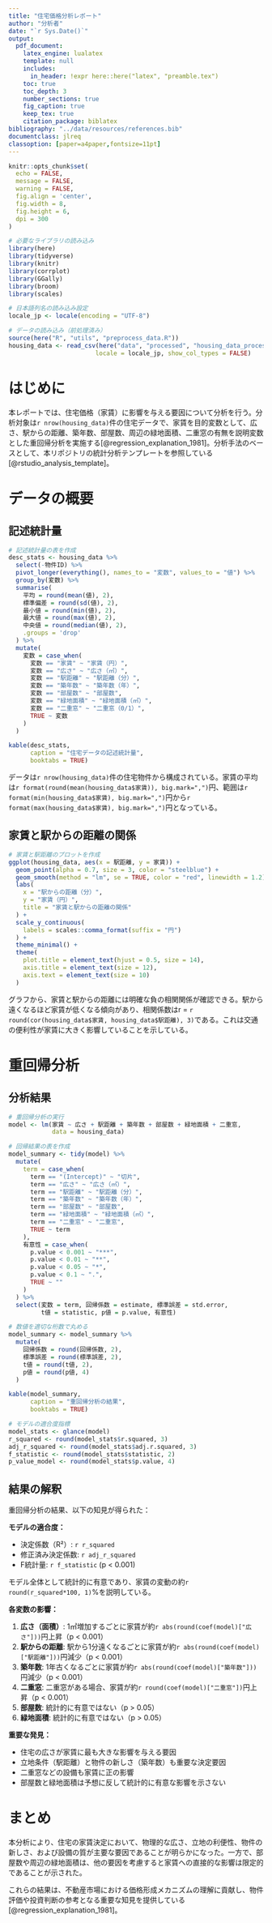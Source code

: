 ```yaml
---
title: "住宅価格分析レポート"
author: "分析者"
date: "`r Sys.Date()`"
output:
  pdf_document:
    latex_engine: lualatex
    template: null
    includes:
      in_header: !expr here::here("latex", "preamble.tex")
    toc: true
    toc_depth: 3
    number_sections: true
    fig_caption: true
    keep_tex: true
    citation_package: biblatex
bibliography: "../data/resources/references.bib"
documentclass: jlreq
classoption: [paper=a4paper,fontsize=11pt]
---
```


```r
knitr::opts_chunk$set(
  echo = FALSE, 
  message = FALSE,
  warning = FALSE,
  fig.align = 'center',
  fig.width = 8,
  fig.height = 6,
  dpi = 300
)

# 必要なライブラリの読み込み
library(here)
library(tidyverse)
library(knitr)
library(corrplot)
library(GGally)
library(broom)
library(scales)

# 日本語列名の読み込み設定
locale_jp <- locale(encoding = "UTF-8")

# データの読み込み（前処理済み）
source(here("R", "utils", "preprocess_data.R"))
housing_data <- read_csv(here("data", "processed", "housing_data_processed.csv"), 
                        locale = locale_jp, show_col_types = FALSE)
```

# はじめに

本レポートでは、住宅価格（家賃）に影響を与える要因について分析を行う。分析対象は`r nrow(housing_data)`件の住宅データで、家賃を目的変数として、広さ、駅からの距離、築年数、部屋数、周辺の緑地面積、二重窓の有無を説明変数とした重回帰分析を実施する[@regression_explanation_1981]。分析手法のベースとして、本リポジトリの統計分析テンプレートを参照している[@rstudio_analysis_template]。

# データの概要

## 記述統計量

```r
# 記述統計量の表を作成
desc_stats <- housing_data %>%
  select(-物件ID) %>%
  pivot_longer(everything(), names_to = "変数", values_to = "値") %>%
  group_by(変数) %>%
  summarise(
    平均 = round(mean(値), 2),
    標準偏差 = round(sd(値), 2),
    最小値 = round(min(値), 2),
    最大値 = round(max(値), 2),
    中央値 = round(median(値), 2),
    .groups = 'drop'
  ) %>%
  mutate(
    変数 = case_when(
      変数 == "家賃" ~ "家賃（円）",
      変数 == "広さ" ~ "広さ（㎡）",
      変数 == "駅距離" ~ "駅距離（分）",
      変数 == "築年数" ~ "築年数（年）",
      変数 == "部屋数" ~ "部屋数",
      変数 == "緑地面積" ~ "緑地面積（㎡）",
      変数 == "二重窓" ~ "二重窓（0/1）",
      TRUE ~ 変数
    )
  )

kable(desc_stats, 
      caption = "住宅データの記述統計量",
      booktabs = TRUE)
```

データは`r nrow(housing_data)`件の住宅物件から構成されている。家賃の平均は`r format(round(mean(housing_data$家賃)), big.mark=",")`円、範囲は`r format(min(housing_data$家賃), big.mark=",")`円から`r format(max(housing_data$家賃), big.mark=",")`円となっている。

## 家賃と駅からの距離の関係

```r
# 家賃と駅距離のプロットを作成
ggplot(housing_data, aes(x = 駅距離, y = 家賃)) +
  geom_point(alpha = 0.7, size = 3, color = "steelblue") +
  geom_smooth(method = "lm", se = TRUE, color = "red", linewidth = 1.2) +
  labs(
    x = "駅からの距離（分）", 
    y = "家賃（円）",
    title = "家賃と駅からの距離の関係"
  ) +
  scale_y_continuous(
    labels = scales::comma_format(suffix = "円")
  ) +
  theme_minimal() +
  theme(
    plot.title = element_text(hjust = 0.5, size = 14),
    axis.title = element_text(size = 12),
    axis.text = element_text(size = 10)
  )
```

グラフから、家賃と駅からの距離には明確な負の相関関係が確認できる。駅から遠くなるほど家賃が低くなる傾向があり、相関係数はr = `r round(cor(housing_data$家賃, housing_data$駅距離), 3)`である。これは交通の便利性が家賃に大きく影響していることを示している。

# 重回帰分析

## 分析結果

```r
# 重回帰分析の実行
model <- lm(家賃 ~ 広さ + 駅距離 + 築年数 + 部屋数 + 緑地面積 + 二重窓, 
            data = housing_data)

# 回帰結果の表を作成
model_summary <- tidy(model) %>%
  mutate(
    term = case_when(
      term == "(Intercept)" ~ "切片",
      term == "広さ" ~ "広さ（㎡）",
      term == "駅距離" ~ "駅距離（分）",
      term == "築年数" ~ "築年数（年）",
      term == "部屋数" ~ "部屋数",
      term == "緑地面積" ~ "緑地面積（㎡）",
      term == "二重窓" ~ "二重窓",
      TRUE ~ term
    ),
    有意性 = case_when(
      p.value < 0.001 ~ "***",
      p.value < 0.01 ~ "**",
      p.value < 0.05 ~ "*",
      p.value < 0.1 ~ ".",
      TRUE ~ ""
    )
  ) %>%
  select(変数 = term, 回帰係数 = estimate, 標準誤差 = std.error, 
         t値 = statistic, p値 = p.value, 有意性)

# 数値を適切な桁数で丸める
model_summary <- model_summary %>%
  mutate(
    回帰係数 = round(回帰係数, 2),
    標準誤差 = round(標準誤差, 2),
    t値 = round(t値, 2),
    p値 = round(p値, 4)
  )

kable(model_summary, 
      caption = "重回帰分析の結果",
      booktabs = TRUE)
```

```r
# モデルの適合度指標
model_stats <- glance(model)
r_squared <- round(model_stats$r.squared, 3)
adj_r_squared <- round(model_stats$adj.r.squared, 3)
f_statistic <- round(model_stats$statistic, 2)
p_value_model <- round(model_stats$p.value, 4)
```

## 結果の解釈

重回帰分析の結果、以下の知見が得られた：

**モデルの適合度：**

- 決定係数（R²）: `r r_squared`
- 修正済み決定係数: `r adj_r_squared`
- F統計量: `r f_statistic` (p < 0.001)

モデル全体として統計的に有意であり、家賃の変動の約`r round(r_squared*100, 1)`%を説明している。

**各変数の影響：**

1. **広さ（面積）**: 1㎡増加するごとに家賃が約`r abs(round(coef(model)["広さ"]))`円上昇（p < 0.001）
2. **駅からの距離**: 駅から1分遠くなるごとに家賃が約`r abs(round(coef(model)["駅距離"]))`円減少（p < 0.001）
3. **築年数**: 1年古くなるごとに家賃が約`r abs(round(coef(model)["築年数"]))`円減少（p < 0.001）
4. **二重窓**: 二重窓がある場合、家賃が約`r round(coef(model)["二重窓"])`円上昇（p < 0.001）
5. **部屋数**: 統計的に有意ではない（p > 0.05）
6. **緑地面積**: 統計的に有意ではない（p > 0.05）

**重要な発見：**

- 住宅の広さが家賃に最も大きな影響を与える要因
- 立地条件（駅距離）と物件の新しさ（築年数）も重要な決定要因
- 二重窓などの設備も家賃に正の影響
- 部屋数と緑地面積は予想に反して統計的に有意な影響を示さない

# まとめ

本分析により、住宅の家賃決定において、物理的な広さ、立地の利便性、物件の新しさ、および設備の質が主要な要因であることが明らかになった。一方で、部屋数や周辺の緑地面積は、他の要因を考慮すると家賃への直接的な影響は限定的であることが示された。

これらの結果は、不動産市場における価格形成メカニズムの理解に貢献し、物件評価や投資判断の参考となる重要な知見を提供している[@regression_explanation_1981]。